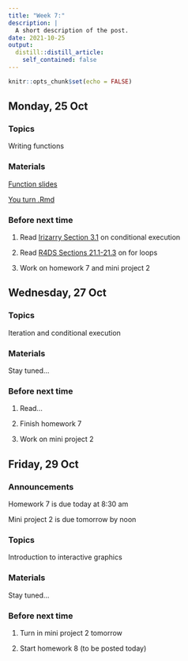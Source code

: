 ```yaml
---
title: "Week 7:"
description: |
  A short description of the post.
date: 2021-10-25
output:
  distill::distill_article:
    self_contained: false
---
```



```r
knitr::opts_chunk$set(echo = FALSE)
```

## Monday, 25 Oct

### Topics

Writing functions

### Materials

[Function slides](https://stat220-fa21.github.io/class_materials/slides/15-functions.pdf)

[You turn .Rmd](https://stat220-fa21.github.io/class_materials/activities/17-functions.Rmd)

### Before next time

1. Read [Irizarry Section 3.1](https://rafalab.github.io/dsbook/programming-basics.html#conditionals) on conditional execution

1. Read [R4DS Sections 21.1-21.3](https://r4ds.had.co.nz/iteration.html) on for loops

1. Work on homework 7 and mini project 2

## Wednesday, 27 Oct


### Topics

Iteration and conditional execution

### Materials

Stay tuned...

<!-- [Collaborative notes](https://docs.google.com/document/d/1CT1d3zBJl1aToV_rP7hCx2eeKGzcrGYhUVjcaTDPrMo/edit?usp=sharing) -->


### Before next time

1. Read...

1. Finish homework 7

1. Work on mini project 2



## Friday, 29 Oct

### Announcements

Homework 7 is due today at 8:30 am

Mini project 2 is due tomorrow by noon

### Topics

Introduction to interactive graphics

### Materials

Stay tuned...

### Before next time

1. Turn in mini project 2 tomorrow

1. Start homework 8 (to be posted today)
